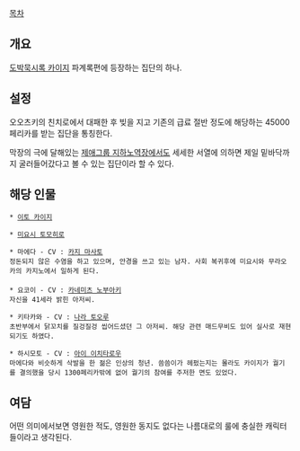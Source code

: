 [[목차]]

== 개요 ==
[[도박묵시록 카이지]] 파계록편에 등장하는 집단의 하나.

== 설정 ==

오오츠키의 친치로에서 대패한 후 빚을 지고 기존의 급료 절반 정도에 해당하는 45000 페리카를 받는 집단을 통칭한다.

막장의 극에 달해있는 [[제애그룹 지하노역장]]에서도 세세한 서열에 의하면 제일 밑바닥까지 굴러들어갔다고 볼 수 있는 집단이라 할 수 있다.

== 해당 인물 ==

 * [[이토 카이지]]

 * [[미요시 토모히로]]

 * 마에다 - CV : [[카지 마사토]]
 정돈되지 않은 수염을 하고 있으며, 안경을 쓰고 있는 남자. 사회 복귀후에 미요시와 무라오카의 카지노에서 일하게 된다.
 
 * 요코이 - CV : [[카네미츠 노부아키]]
 자신을 41세라 밝힌 아저씨.

 * 키타카와 - CV : [[나라 토오루]]
 초반부에서 닭꼬치를 질겅질겅 씹어드셨던 그 아저씨. 해당 관련 매드무비도 있어 실사로 재현되기도 하였다.

 * 하시모토 - CV : [[아이 이치타로우]]
 마에다와 비슷하게 삭발을 한 젊은 인상의 청년. 씀씀이가 헤펐는지는 몰라도 카이지가 궐기를 결의했을 당시 1300페리카밖에 없어 궐기의 참여를 주저한 면도 있었다.

== 여담 ==

어떤 의미에서보면 영원한 적도, 영원한 동지도 없다는 나름대로의 룰에 충실한 캐릭터들이라고 생각된다.

